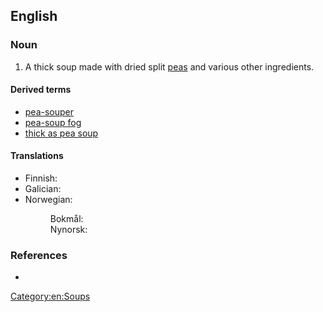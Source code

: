 ==English==
{{wikipedia}}

===Noun===
{{en-noun|~}}

# {{lb|en|culinary}} A thick soup made with dried split [[peas]] and various other ingredients.

====Derived terms====
* [[pea-souper]]
* [[pea-soup fog]]
* [[thick as pea soup]]

====Translations====
{{trans-top|soup made from peas}}
* Finnish: {{t+|fi|hernekeitto}}
* Galician: {{t|gl|sopa de chícharos}}
* Norwegian:
*: Bokmål: {{t|nb|ertesuppe|m|f}}
*: Nynorsk: {{t|nn|ertesuppe|f}}
{{trans-mid}}
{{trans-bottom}}

===References===
* {{R:ODO}}

[[Category:en:Soups]]